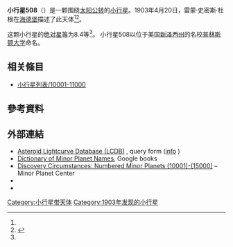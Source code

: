 {{Infobox planet
 | minorplanet     = yes
 | name            = 508 Princetonia
 | background      = #D6D6D6
 | image = 
 | image_size      = 
 | caption         =
 | discovery_ref   =  <ref name="MPC-object" />
 | discoverer      = [[雷蒙·史密斯·杜根|雷蒙·史密斯·杜根]]
 | discovery_site  = [[海德堡|海德堡]]
 | discovered      = 1903年4月20日
 | mpc_name        = 508 Princetonia
 | alt_names       = 508 Princetonia
 | pronounced      = 
 | named_after     = <ref name="MPC-object" />
 | mp_category     = [[主帶小行星|主帶小行星]] <ref name="MPC-object" /><ref name="jpldata" />
 | orbit_ref       = <ref name="a">[http://ssd.jpl.nasa.gov/sbdb.cgi?sstr=508 508] {{Wayback|url=http://ssd.jpl.nasa.gov/sbdb.cgi?sstr=508 |date=20140901223010 }}，小行星數據庫瀏覽器（JPL Small-Body Database Browser）－[[美国国家航空航天局|美国国家航空航天局]]喷气推进实验室</ref>
 | epoch           = 2018-03-23.0（[[儒略日|JD]] 2458200.5）
 | uncertainty     = 0
 | observation_arc = 
 | aphelion = {{convert|3.189|AU|km|3|abbr=on|lk=out}}
 | perihelion      = {{convert|3.1366440|AU|km|3|abbr=on}}
 | semimajor       = 3.1627092
 | eccentricity    = 0.0082414
 | period          = 5.62[[儒略年|yr]]
 | mean_anomaly    = 126.85088[[度|°]]
 | mean_motion     = {{Deg2DMS|0.17523260|sup=ms}} / day
 | inclination     = 13.33650
 | asc_node        = 44.21778°
 | arg_peri        = 198.58319
 | mean_diameter   = 
 | rotation        = 
 | albedo          =
 | spectral_type   =
 | abs_magnitude   = 8.4<ref name="jpldata" />
}}
'''小行星508'''（{{lang-en|508 Princetonia}}）是一颗围绕[[太阳|太阳]][[公转|公转]]的[[小行星|小行星]]。1903年4月20日，雷蒙·史密斯·杜根在[[海德堡|海德堡]]描述了此天体<ref name="a" /><ref>{{cite news|title=小行星列表|url=http://cfa-www.harvard.edu/iau/lists/NumberedMPs.txt|accessdate=2018-10-19|newspaper=哈佛大学|archive-date=2008-05-17|archive-url=https://web.archive.org/web/20080517010638/http://cfa-www.harvard.edu/iau/lists/NumberedMPs.txt|dead-url=no}}</ref>。

这颗小行星的[[绝对星等|绝对星等]]为8.4等<ref name="a" />。
小行星508以位于美国[[新泽西州|新泽西州]]的名校[[普林斯顿大学|普林斯顿大学]]命名。

== 相关條目 ==
*[[小行星列表/10001-11000|小行星列表/10001-11000]]

== 參考資料 ==
{{reflist|refs=

<ref name="jpldata">{{cite web
 |type         = 2018-01-26 last obs.
 |title        = JPL Small-Body Database Browser:508 Princetonia-508 Princetonia
 |url          = https://ssd.jpl.nasa.gov/sbdb.cgi?sstr=508
 |publisher    = [[Jet_Propulsion_Laboratory|Jet Propulsion Laboratory]]
 |accessdate   = 28 March 2018
 |archive-date = 2020-10-22
 |archive-url  = https://web.archive.org/web/20201022134619/https://ssd.jpl.nasa.gov/sbdb.cgi?sstr=508
 |dead-url     = no
}}</ref>

<ref name="MPC-object">{{cite web
  |title      = 508 Princetonia
  |work      = Minor Planet Center
  |url      = https://www.minorplanetcenter.net/db_search/show_object?object_id=508
  |accessdate      = 28 March 2018
  |archive-date      = 2016-03-04
  |archive-url      = https://web.archive.org/web/20160304101449/http://minorplanetcenter.net/db_search/show_object?object_id=508
  |dead-url      = no
  }}</ref>

}}

==  外部連結 ==
* [http://www.minorplanet.info/PHP/lcdbsummaryquery.php Asteroid Lightcurve Database (LCDB)] {{Wayback|url=http://www.minorplanet.info/PHP/lcdbsummaryquery.php |date=20171210173955 }}, query form ([http://www.minorplanet.info/lightcurvedatabase.html info] {{Wayback|url=http://www.minorplanet.info/lightcurvedatabase.html |date=20171216050541 }})
* [https://books.google.com/books?id=aeAg1X7afOoC&pg Dictionary of Minor Planet Names], Google books
* [http://www.minorplanetcenter.net/iau/lists/NumberedMPs010001.html Discovery Circumstances: Numbered Minor Planets (10001)-(15000)] {{Wayback|url=http://www.minorplanetcenter.net/iau/lists/NumberedMPs010001.html |date=20180612162317 }} – Minor Planet Center
* {{AstDys|508}}
* {{JPL small body}}

{{Minor Planet Number|[[小行星507|小行星507]]|[[小行星509|小行星509]]}}
{{小天体}}

[[Category:小行星带天体|Category:小行星带天体]]
[[Category:1903年发现的小行星|Category:1903年发现的小行星]]